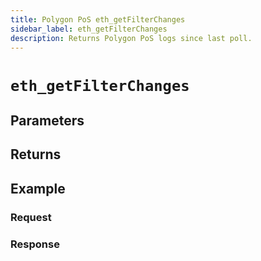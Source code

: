 ```yaml
---
title: Polygon PoS eth_getFilterChanges
sidebar_label: eth_getFilterChanges
description: Returns Polygon PoS logs since last poll.
---
```




# `eth_getFilterChanges`

<Description />

## Parameters


<Params />

## Returns


<Returns />

## Example


<Example />

### Request


<Request />

### Response


<Response />
